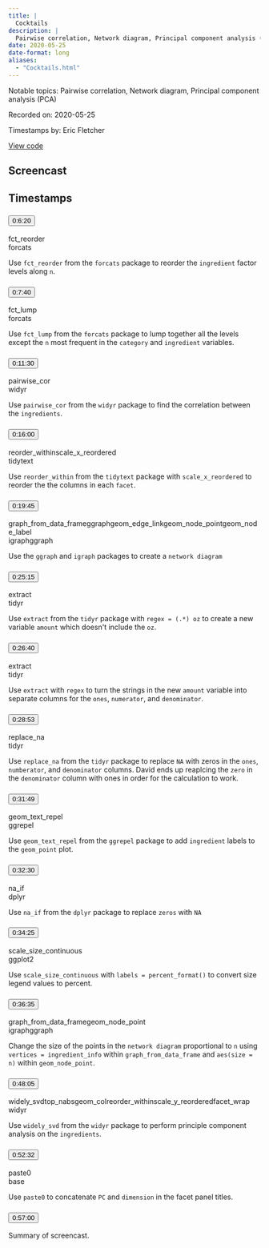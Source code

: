 ```yaml
---
title: |
  Cocktails
description: |
  Pairwise correlation, Network diagram, Principal component analysis (PCA)
date: 2020-05-25
date-format: long
aliases:
  - "Cocktails.html"
---
```


Notable topics: Pairwise correlation, Network diagram, Principal component analysis (PCA)

Recorded on: 2020-05-25

Timestamps by: Eric Fletcher

[View code](https://github.com/dgrtwo/data-screencasts/blob/master/cocktails.Rmd)

## Screencast

<div id="yt-player" data-video-id="EC0SVkFB2OU"></div>

## Timestamps

```{=html}
<div id="topics">
  <div class="topic">
    <h3 id="ts-380">
      <button class="btn btn-link btn-timestamp" onClick="playerSkipToTimestamp(380, this)">0:6:20</button>
    </h3>
    <div class="topic_badges"><div><span class="badge-functions badge bg-info">fct_reorder</span></div><div><span class="badge-packages badge bg-primary">forcats</span></div></div>
    <div class="topic_description">
      <p>Use <code>fct_reorder</code> from the <code>forcats</code> package to reorder the <code>ingredient</code> factor levels along <code>n</code>.</p>

    </div>
  </div>
  <div class="topic">
    <h3 id="ts-460">
      <button class="btn btn-link btn-timestamp" onClick="playerSkipToTimestamp(460, this)">0:7:40</button>
    </h3>
    <div class="topic_badges"><div><span class="badge-functions badge bg-info">fct_lump</span></div><div><span class="badge-packages badge bg-primary">forcats</span></div></div>
    <div class="topic_description">
      <p>Use <code>fct_lump</code> from the <code>forcats</code> package to lump together all the levels except the <code>n</code> most frequent in the <code>category</code> and <code>ingredient</code> variables.</p>

    </div>
  </div>
  <div class="topic">
    <h3 id="ts-690">
      <button class="btn btn-link btn-timestamp" onClick="playerSkipToTimestamp(690, this)">0:11:30</button>
    </h3>
    <div class="topic_badges"><div><span class="badge-functions badge bg-info">pairwise_cor</span></div><div><span class="badge-packages badge bg-primary">widyr</span></div></div>
    <div class="topic_description">
      <p>Use <code>pairwise_cor</code> from the <code>widyr</code> package to find the correlation between the <code>ingredients</code>.</p>

    </div>
  </div>
  <div class="topic">
    <h3 id="ts-960">
      <button class="btn btn-link btn-timestamp" onClick="playerSkipToTimestamp(960, this)">0:16:00</button>
    </h3>
    <div class="topic_badges"><div><span class="badge-functions badge bg-info">reorder_within</span><span class="badge-functions badge bg-info">scale_x_reordered</span></div><div><span class="badge-packages badge bg-primary">tidytext</span></div></div>
    <div class="topic_description">
      <p>Use <code>reorder_within</code> from the <code>tidytext</code> package with <code>scale_x_reordered</code>  to reorder the the columns in each <code>facet</code>.</p>

    </div>
  </div>
  <div class="topic">
    <h3 id="ts-1185">
      <button class="btn btn-link btn-timestamp" onClick="playerSkipToTimestamp(1185, this)">0:19:45</button>
    </h3>
    <div class="topic_badges"><div><span class="badge-functions badge bg-info">graph_from_data_frame</span><span class="badge-functions badge bg-info">ggraph</span><span class="badge-functions badge bg-info">geom_edge_link</span><span class="badge-functions badge bg-info">geom_node_point</span><span class="badge-functions badge bg-info">geom_node_label</span></div><div><span class="badge-packages badge bg-primary">igraph</span><span class="badge-packages badge bg-primary">ggraph</span></div></div>
    <div class="topic_description">
      <p>Use the <code>ggraph</code> and <code>igraph</code> packages to create a <code>network diagram</code></p>

    </div>
  </div>
  <div class="topic">
    <h3 id="ts-1515">
      <button class="btn btn-link btn-timestamp" onClick="playerSkipToTimestamp(1515, this)">0:25:15</button>
    </h3>
    <div class="topic_badges"><div><span class="badge-functions badge bg-info">extract</span></div><div><span class="badge-packages badge bg-primary">tidyr</span></div></div>
    <div class="topic_description">
      <p>Use <code>extract</code> from the <code>tidyr</code> package with <code>regex = (.*) oz</code> to create a new variable <code>amount</code> which doesn't include the <code>oz</code>.</p>

    </div>
  </div>
  <div class="topic">
    <h3 id="ts-1600">
      <button class="btn btn-link btn-timestamp" onClick="playerSkipToTimestamp(1600, this)">0:26:40</button>
    </h3>
    <div class="topic_badges"><div><span class="badge-functions badge bg-info">extract</span></div><div><span class="badge-packages badge bg-primary">tidyr</span></div></div>
    <div class="topic_description">
      <p>Use <code>extract</code> with <code>regex</code> to turn the strings in the new <code>amount</code> variable into separate columns for the <code>ones</code>, <code>numerator</code>, and <code>denominator</code>.</p>

    </div>
  </div>
  <div class="topic">
    <h3 id="ts-1733">
      <button class="btn btn-link btn-timestamp" onClick="playerSkipToTimestamp(1733, this)">0:28:53</button>
    </h3>
    <div class="topic_badges"><div><span class="badge-functions badge bg-info">replace_na</span></div><div><span class="badge-packages badge bg-primary">tidyr</span></div></div>
    <div class="topic_description">
      <p>Use <code>replace_na</code> from the <code>tidyr</code> package to replace <code>NA</code> with zeros in the <code>ones</code>, <code>numberator</code>, and <code>denominator</code> columns. David ends up reaplcing the <code>zero</code> in the <code>denominator</code> column with ones in order for the calculation to work.</p>

    </div>
  </div>
  <div class="topic">
    <h3 id="ts-1909">
      <button class="btn btn-link btn-timestamp" onClick="playerSkipToTimestamp(1909, this)">0:31:49</button>
    </h3>
    <div class="topic_badges"><div><span class="badge-functions badge bg-info">geom_text_repel</span></div><div><span class="badge-packages badge bg-primary">ggrepel</span></div></div>
    <div class="topic_description">
      <p>Use <code>geom_text_repel</code> from the <code>ggrepel</code> package to add <code>ingredient</code> labels to the <code>geom_point</code> plot.</p>

    </div>
  </div>
  <div class="topic">
    <h3 id="ts-1950">
      <button class="btn btn-link btn-timestamp" onClick="playerSkipToTimestamp(1950, this)">0:32:30</button>
    </h3>
    <div class="topic_badges"><div><span class="badge-functions badge bg-info">na_if</span></div><div><span class="badge-packages badge bg-primary">dplyr</span></div></div>
    <div class="topic_description">
      <p>Use <code>na_if</code> from the <code>dplyr</code> package to replace <code>zeros</code> with <code>NA</code></p>

    </div>
  </div>
  <div class="topic">
    <h3 id="ts-2065">
      <button class="btn btn-link btn-timestamp" onClick="playerSkipToTimestamp(2065, this)">0:34:25</button>
    </h3>
    <div class="topic_badges"><div><span class="badge-functions badge bg-info">scale_size_continuous</span></div><div><span class="badge-packages badge bg-primary">ggplot2</span></div></div>
    <div class="topic_description">
      <p>Use <code>scale_size_continuous</code> with <code>labels = percent_format()</code> to convert size legend values to percent.</p>

    </div>
  </div>
  <div class="topic">
    <h3 id="ts-2195">
      <button class="btn btn-link btn-timestamp" onClick="playerSkipToTimestamp(2195, this)">0:36:35</button>
    </h3>
    <div class="topic_badges"><div><span class="badge-functions badge bg-info">graph_from_data_frame</span><span class="badge-functions badge bg-info">geom_node_point</span></div><div><span class="badge-packages badge bg-primary">igraph</span><span class="badge-packages badge bg-primary">ggraph</span></div></div>
    <div class="topic_description">
      <p>Change the size of the points in the <code>network diagram</code> proportional to <code>n</code> using <code>vertices = ingredient_info</code> within <code>graph_from_data_frame</code> and <code>aes(size = n)</code> within <code>geom_node_point</code>.</p>

    </div>
  </div>
  <div class="topic">
    <h3 id="ts-2885">
      <button class="btn btn-link btn-timestamp" onClick="playerSkipToTimestamp(2885, this)">0:48:05</button>
    </h3>
    <div class="topic_badges"><div><span class="badge-functions badge bg-info">widely_svd</span><span class="badge-functions badge bg-info">top_n</span><span class="badge-functions badge bg-info">abs</span><span class="badge-functions badge bg-info">geom_col</span><span class="badge-functions badge bg-info">reorder_within</span><span class="badge-functions badge bg-info">scale_y_reordered</span><span class="badge-functions badge bg-info">facet_wrap</span></div><div><span class="badge-packages badge bg-primary">widyr</span></div></div>
    <div class="topic_description">
      <p>Use <code>widely_svd</code> from the <code>widyr</code> package to perform principle component analysis on the <code>ingredients</code>.</p>

    </div>
  </div>
  <div class="topic">
    <h3 id="ts-3152">
      <button class="btn btn-link btn-timestamp" onClick="playerSkipToTimestamp(3152, this)">0:52:32</button>
    </h3>
    <div class="topic_badges"><div><span class="badge-functions badge bg-info">paste0</span></div><div><span class="badge-packages badge bg-primary">base</span></div></div>
    <div class="topic_description">
      <p>Use <code>paste0</code>  to concatenate <code>PC</code> and <code>dimension</code> in the facet panel titles.</p>

    </div>
  </div>
  <div class="topic">
    <h3 id="ts-3420">
      <button class="btn btn-link btn-timestamp" onClick="playerSkipToTimestamp(3420, this)">0:57:00</button>
    </h3>
    <div class="topic_badges"><div></div><div></div></div>
    <div class="topic_description">
      <p>Summary of screencast.</p>

    </div>
  </div>
</div>
```
     
<script>
// 2. This code loads the IFrame Player API code asynchronously.
var tag = document.createElement("script");

tag.src = "https://www.youtube.com/iframe_api";
var firstScriptTag = document.getElementsByTagName("script")[0];
firstScriptTag.parentNode.insertBefore(tag, firstScriptTag);

// 3. This function creates an <iframe> (and YouTube player)
//    after the API code downloads.
var videoId = document.getElementById("yt-player").dataset.videoId;
var player;
function onYouTubeIframeAPIReady() {
  player = new YT.Player("yt-player", {
    height: "486",
    width: "864",
    videoId: videoId,
    playerVars: {
      "playsinline": 1
    },
    events: {
      onStateChange: function(event) {
        if (event.data == YT.PlayerState.PLAYING) {
          followTimestamps()
        }
      }
    }
  });
}

function playerSkipToTimestamp(seconds, tsElement) {
  player.seekTo(seconds, true)
  tsElement.scrollIntoView()
  document.getElementById("screencast").scrollIntoView()
}

const timestamps = Array.from(document.querySelectorAll('.topic h3[id^="ts-"]'))
  .map(el => el.id.replace('ts-', ''))

function followTimestamps() {
  if (player.getPlayerState() !== 1) {
    return
  }
  const currentTime = `${Math.floor(player.getCurrentTime())}`
  if (timestamps.includes(currentTime)) {
    const el = document.getElementById(`ts-${currentTime}`)
    if (el) {
      el.scrollIntoView()
      document.getElementById("screencast").scrollIntoView()
    }
  }
  setTimeout(followTimestamps, 1000)
}
</script>
